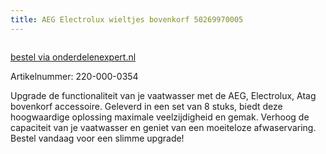 ```yaml
---
title: AEG Electrolux wieltjes bovenkorf 50269970005
---
```



<Image src={imageProduct} width={imageProduct.width} alt="" />

[bestel via onderdelenexpert.nl](https://www.onderdelenexpert.nl/aeg-electrolux-wiel-8-stuks-bovenkorf-vaatwasser-50269970005)

Artikelnummer: 220-000-0354

Upgrade de functionaliteit van je vaatwasser met de AEG, Electrolux, Atag bovenkorf accessoire. Geleverd in een set van 8 stuks, biedt deze hoogwaardige oplossing maximale veelzijdigheid en gemak. Verhoog de capaciteit van je vaatwasser en geniet van een moeiteloze afwaservaring. Bestel vandaag voor een slimme upgrade!
